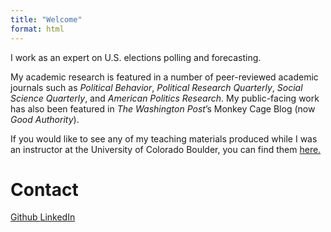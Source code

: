 ---
title: "Welcome"
format: html
---

I work as an expert on U.S. elections polling and forecasting.

My academic research is featured in a number of peer-reviewed academic journals such as *Political Behavior*, *Political Research Quarterly*, *Social Science Quarterly*, and *American Politics Research*. My public-facing work has also been featured in *The Washington Post*'s Monkey Cage Blog (now *Good Authority*).

If you would like to see any of my teaching materials produced while I was an instructor at the University of Colorado Boulder, you can find them [here.](./teaching/index.qmd)

# Contact

<a class="button1" href="https://github.com/damoncharlesroberts">
    <i class="fa-brands fa-github"></i> Github
</a>
<a class="button1" href="https://www.linkedin.com/in/damon-roberts-00a08a197">
    <i class="fa-brands fa-linkedin"></i> LinkedIn
</a>
